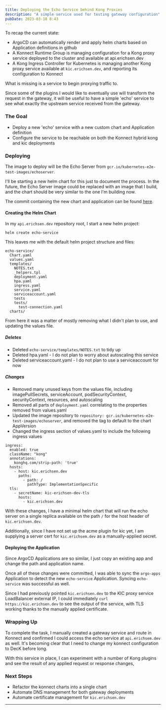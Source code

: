 ```yaml
---
title: Deploying the Echo Service behind Kong Proxies
description: "A simple service used for testing gateway configuration"
pubDate: 2023-03-18 8:43
---
```


To recap the current state:
- ArgoCD can automatically render and apply helm charts based on Application definitions in github
- A Konnect Runtime Group is managing configuration for a Kong proxy service deployed to the cluster and available at api.erichsen.dev
- A Kong Ingress Controller for Kubernetes is managing another Kong proxy service available at `kic.erichsen.dev`, and reporting its configuration to Konnect

What is missing is a service to begin proxying traffic to. 

Since some of the plugins I would like to eventually use will transform the request in the gateway, it will be useful to have a simple 'echo' service to see what exactly the upstream service received from the gateway.

### The Goal

- Deploy a new 'echo' service with a new custom chart and Application definition
- Configure the service to be reachable on both the Konnect hybrid kong and kic deployments

### Deploying

The image to deploy will be the Echo Server from `gcr.io/kubernetes-e2e-test-images/echoserver`.

I'll be starting a new helm chart for this just to document the process. In the future, the Echo Server image could be replaced with an image that I build, and the chart should be very similar to the one I'm building now.

The commit containing the new chart and application can be found [here](https://github.com/erichsend/api.erichsen.dev/commit/745ababf911b3ed34a65a234d110277c451a3be4).

#### Creating the Helm Chart

In my `api.erichsen.dev` repository root, I start a new helm project:

```
helm create echo-service
```

This leaves me with the default helm project structure and files:

```
echo-service/
  Chart.yaml
  values.yaml
  templates/
    NOTES.txt
    _helpers.tpl
    deployment.yaml
    hpa.yaml
    ingress.yaml
    service.yaml
    serviceaccount.yaml
    tests
    tests/
      test-connection.yaml
  charts/
```

From here it was a matter of mostly removing what I didn't plan to use, and updating the values file.

##### Deletes
- Deleted `echo-service/templates/NOTES.txt` to tidy up
- Deleted hpa.yaml - I do not plan to worry about autoscaling this service
- Deleted serviceaccount.yaml - I do not plan to use a serviceaccount for now

##### Changes
- Removed many unused keys from the values file, including imagePullSecrets, serviceAccount, podSecurityContext, securityContext, resources, and autoscaling
- Removed all parts of `deployment.yaml` correlating to the properties removed from values.yaml
- Updated the image repository to `repository: gcr.io/kubernetes-e2e-test-images/echoserver`, and removed the tag to default to the chart AppVersion
- Changed the ingress section of values.yaml to include the following ingress values
```
ingress:
  enabled: true
  className: "kong"
  annotations:
    konghq.com/strip-path: 'true'
  hosts:
    - host: kic.erichsen.dev
      paths:
        - path: /
          pathType: ImplementationSpecific
  tls:
    - secretName: kic-erichsen-dev-tls
      hosts:
        - kic.erichsen.dev
```

With these changes, I have a minimal helm chart that will run the echo server on a single replica available on the path `/` for the host header of `kic.erichsen.dev`.

Additionally, since I have not set up the acme plugin for kic yet, I am supplying a server cert for `kic.erichsem.dev` as a manually-applied secret.


#### Deploying the Application

Since ArgoCD Applications are so similar, I just copy an existing app and change the path and application name.

Once all of these changes were committed, I was able to sync the `argo-apps` Application to detect the new `echo-service` Application. Syncing `echo-service` was successful as well.

Since I had previously pointed `kic.erichsen.dev` to the KIC proxy service LoadBalancer external IP, I could immediately `curl https://kic.erichsen.dev` to see the output of the service, with TLS working thanks to the manually applied certificate. 

### Wrapping Up

To complete the task, I manually created a gateway service and route in Konnect and confirmed I could access the echo service at `api.erichsem.dev` as well. It's becoming clear that I need to change my konnect configuration to DecK before long.

With this service in place, I can experiment with a number of Kong plugins and see the result of any applied request or response changes,

### Next Steps
- Refactor the konnect charts into a single chart
- Automate DNS management for both gateway deployments
- Automate certificate management for `kic.erichsen.dev`

---

